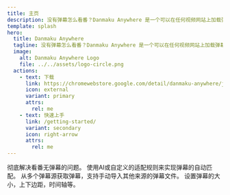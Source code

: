 ```yaml
---
title: 主页
description: 没有弹幕怎么看番？Danmaku Anywhere 是一个可以在任何视频网站上加载弹幕的浏览器扩展
template: splash
hero:
  title: Danmaku Anywhere
  tagline: 没有弹幕怎么看番？Danmaku Anywhere 是一个可以在任何视频网站上加载弹幕的浏览器扩展
  image:
    alt: Danmaku Anywhere Logo
    file: ../../assets/logo-circle.png
  actions:
    - text: 下载
      link: https://chromewebstore.google.com/detail/danmaku-anywhere/jnflbkkmffognjjhibkjnomjedogmdpo?hl=zh
      icon: external
      variant: primary
      attrs:
        rel: me
    - text: 快速上手
      link: /getting-started/
      variant: secondary
      icon: right-arrow
      attrs:
        rel: me
---
```



<CardGrid>
  <Card title="适用与任何视频网站" icon="star">
    彻底解决看番无弹幕的问题。
  </Card>
  <Card title="自动匹配弹幕" icon="rocket">
    使用AI或自定义的适配规则来实现弹幕的自动匹配。
  </Card>
  <Card title="多个弹幕来源" icon="document">
    从多个弹幕源获取弹幕，支持手动导入其他来源的弹幕文件。
  </Card>
  <Card title="自定义弹幕样式" icon="puzzle">
    设置弹幕的大小，上下边距，时间轴等。
  </Card>
</CardGrid>

